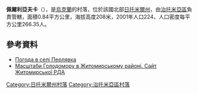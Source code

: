{{coord|50|13|0|N|28|30|21|E|scale:30000|display=title}}

'''佩爾利亞夫卡'''（{{lang-uk|Перлявка}}），是[[烏克蘭|烏克蘭]]的村落，位於該國北部[[日托米爾州|日托米爾州]]，由[[治托米亞區|治托米亞區]]負責管轄，面積0.84平方公里，海拔高度208米，2001年人口224，人口密度每平方公里266.35人。

==參考資料==
* [http://weather.in.ua/ua/zhitomirskaja/19969 Погода в селі Перлявка] {{Wayback|url=http://weather.in.ua/ua/zhitomirskaja/19969 |date=20160305103040 }}
* [https://web.archive.org/web/20110915195159/http://www.zhytomyr-rda.gov.ua/Rozdil_3/Golodomor_1932_1933_rokiv/Golodomor_u_regioni/Masshtabi_Golodomoru_u_regioni__CHorni_doshki__Postrazhdali_sela_ Масштаби Голодомору в Житомирському районі. Сайт Житомирської РДА]

{{DEFAULTSORT:Перлявка}}
[[Category:日托米爾州村落|Category:日托米爾州村落]]
[[Category:治托米亞區村落|Category:治托米亞區村落]]


{{Zhytomyr-geo-stub}}